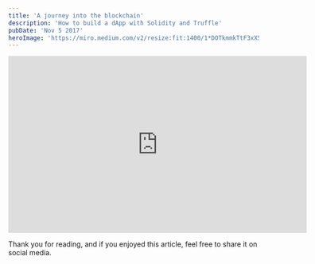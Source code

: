 ```yaml
---
title: 'A journey into the blockchain'
description: 'How to build a dApp with Solidity and Truffle'
pubDate: 'Nov 5 2017'
heroImage: 'https://miro.medium.com/v2/resize:fit:1400/1*DOTkmmkTtF3xX5lAtTIGzA.png'
---
```


<iframe
  src='https://docs.google.com/presentation/d/e/2PACX-1vR9zektqInC4FFOFGw3MpVHfSgWd61nPLHQrHpcYirYvpA4soAwwZqECXLCDg2-W85ernpGeQbCkT16/embed?start=false&loop=false&delayms=3000'
  frameborder='0'
  width='600'
  height='356'
  allowfullscreen
  mozallowfullscreen
  webkitallowfullscreen></iframe>

Thank you for reading, and if you enjoyed this article, feel free to share it on
social media.

